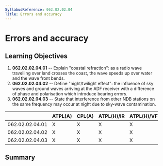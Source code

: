 ```yaml
---
SyllabusReference: 062.02.02.04
Title: Errors and accuracy
---
```


# Errors and accuracy

## Learning Objectives

1.  **062.02.02.04.01** -- Explain "coastal refraction": as a radio wave
    travelling over land crosses the coast, the wave speeds up over water and
    the wave front bends.
2.  **062.02.02.04.02** -- Define "night/twilight effect": the influence of sky
    waves and ground waves arriving at the ADF receiver with a difference of
    phase and polarisation which introduce bearing errors.
3.  **062.02.02.04.03** -- State that interference from other NDB stations on
    the same frequency may occur at night due to sky-wave contamination.

|                 | ATPL(A) | CPL(A) | ATPL(H)/IR | ATPL(H)/VFR | CPL(H) | IR  | CBIR(A) |
| --------------- | ------- | ------ | ---------- | ----------- | ------ | --- | ------- |
| 062.02.02.04.01 | X       | X      | X          | X           | X      | X   | X       |
| 062.02.02.04.02 | X       | X      | X          | X           | X      | X   | X       |
| 062.02.02.04.03 | X       | X      | X          | X           | X      | X   | X       |

## Summary
